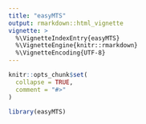 ```yaml
---
title: "easyMTS"
output: rmarkdown::html_vignette
vignette: >
  %\VignetteIndexEntry{easyMTS}
  %\VignetteEngine{knitr::rmarkdown}
  %\VignetteEncoding{UTF-8}
---
```


```r
knitr::opts_chunk$set(
  collapse = TRUE,
  comment = "#>"
)
```

```r
library(easyMTS)
```
